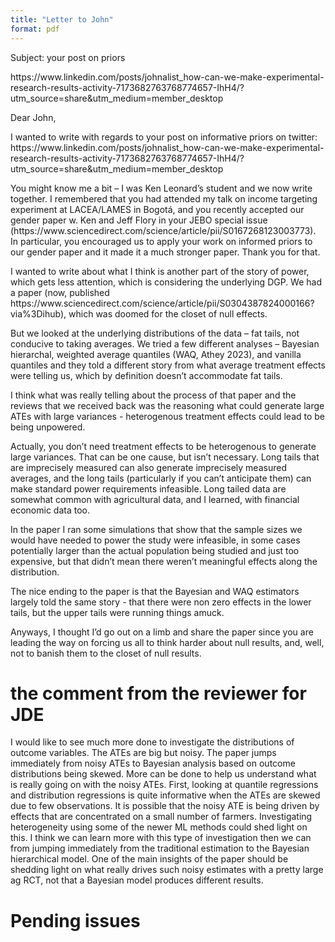 ```yaml
---
title: "Letter to John"
format: pdf
---
```


Subject: your post on priors

https://www.linkedin.com/posts/johnalist_how-can-we-make-experimental-research-results-activity-7173682763768774657-IhH4/?utm_source=share&utm_medium=member_desktop


Dear John, 

I wanted to write with regards to your post on informative priors on twitter:
https://www.linkedin.com/posts/johnalist_how-can-we-make-experimental-research-results-activity-7173682763768774657-IhH4/?utm_source=share&utm_medium=member_desktop

You might know me a bit – I was Ken Leonard’s student and we now write together.  I remembered that you had attended my talk on income targeting experiment at LACEA/LAMES in Bogotá, and you recently accepted our gender paper w. Ken and Jeff Flory in your JEBO special issue (https://www.sciencedirect.com/science/article/pii/S0167268123003773). In particular, you encouraged us to apply your work on informed priors to our gender paper and it made it a much stronger paper. Thank you for that. 

I wanted to write about what I think is another part of the story of power, which gets less attention, which is considering the underlying DGP. We had a paper (now, published https://www.sciencedirect.com/science/article/pii/S0304387824000166?via%3Dihub), which was doomed for the closet of null effects. 

But we looked at the underlying distributions of the data – fat tails, not conducive to taking averages. We tried a few different analyses – Bayesian hierarchal, weighted average quantiles (WAQ, Athey 2023), and vanilla quantiles and they told a different story from what average treatment effects were telling us, which by definition doesn’t accommodate fat tails.

I think what was really telling about the process of that paper and the reviews that we received back was the reasoning what could generate large ATEs with large variances - heterogenous treatment effects could lead to be being unpowered. 

Actually, you don’t need treatment effects to be heterogenous to generate large variances. That can be one cause, but isn’t necessary. Long tails that are imprecisely measured can also generate imprecisely measured averages, and the long tails (particularly if you can’t anticipate them) can make standard power requirements infeasible. Long tailed data are somewhat common with agricultural data, and I learned, with financial economic data too. 

In the paper I ran some simulations that show that the sample sizes we would have needed to power the study were infeasible, in some cases potentially larger than the actual population being studied and just too expensive, but that didn’t mean there weren’t meaningful effects along the distribution. 

The nice ending to the paper is that the Bayesian and WAQ estimators largely told the same story - that there were non zero effects in the lower tails, but the upper tails were running things amuck. 

Anyways, I thought I’d go out on a limb and share the paper since you are leading the way on forcing us all to think harder about null results, and, well, not to banish them to the closet of null results. 


# the comment from the reviewer for JDE
I would like to see much more done to investigate the distributions of outcome variables. The ATEs are big but noisy. The paper jumps immediately from noisy ATEs to Bayesian analysis based on outcome distributions being skewed. More can be done to help us understand what is really going on with the noisy ATEs. First, looking at quantile regressions and distribution regressions is quite informative when the ATEs are skewed due to few observations. It is possible that the noisy ATE is being driven by effects that are concentrated on a small number of farmers. Investigating heterogeneity using some of the newer ML methods could shed light on this. I think we can learn more with this type of investigation then we can from jumping immediately from the traditional estimation to the Bayesian hierarchical model. One of the main insights of the paper should be shedding light on what really drives such noisy estimates with a pretty large ag RCT, not that a Bayesian model produces different results.

# Pending issues

